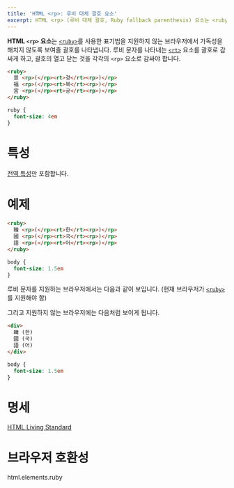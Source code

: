```yaml
---
title: 'HTML <rp>: 루비 대체 괄호 요소'
excerpt: HTML <rp> (루비 대체 괄호, Ruby fallback parenthesis) 요소는 <ruby>를 사용한 표기법을 지원하지 않는 브라우저에서 가독성을 해치지 않도록 보여줄 괄호를 나타냅니다.
---
```


**HTML `<rp>` 요소**는 [`<ruby>`](./ruby)를 사용한 표기법을 지원하지 않는 브라우저에서 가독성을 해치지 않도록 보여줄 괄호를 나타냅니다. 루비 문자를 나타내는 [`<rt>`](./rt) 요소를 괄호로 감싸게 하고, 괄호의 열고 닫는 것을 각각의 `<rp>` 요소로 감싸야 합니다.

<Demo height={100} />

```html name=demo
<ruby>
  景 <rp>(</rp><rt>경</rt><rp>)</rp>
  福 <rp>(</rp><rt>복</rt><rp>)</rp>
  宮 <rp>(</rp><rt>궁</rt><rp>)</rp>
</ruby>
```

```css name=demo hidden
ruby {
  font-size: 4em
}
```

# 특성

[전역 특성](/docs/Web/HTML/Global_attributes)만 포함합니다.

# 예제

```html name=supported
<ruby>
  韓 <rp>(</rp><rt>한</rt><rp>)</rp>
  國 <rp>(</rp><rt>국</rt><rp>)</rp>
  語 <rp>(</rp><rt>어</rt><rp>)</rp>
</ruby>
```

```css name=supported hidden
body {
  font-size: 1.5em
}
```

루비 문자를 지원하는 브라우저에서는 다음과 같이 보입니다. (현재 브라우저가 [`<ruby>`](./ruby)를 지원해야 함)

<LiveExample name="supported" height={40} />

그리고 지원하지 않는 브라우저에는 다음처럼 보이게 됩니다.

```html name=no-support hidden
<div>
  韓 (한)
  國 (국)
  語 (어)
</div>
```

```css name=no-support hidden
body {
  font-size: 1.5em
}
```

<LiveExample name="no-support" height={40} />

# 명세

[HTML Living Standard](https://html.spec.whatwg.org/multipage/semantics.html#the-ruby-element)

# 브라우저 호환성

<BrowserCompat>html.elements.ruby</BrowserCompat>
